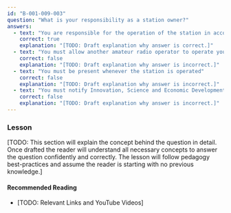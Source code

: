 ```yaml
---
id: "B-001-009-003"
question: "What is your responsibility as a station owner?"
answers:
  - text: "You are responsible for the operation of the station in accordance with the regulations"
    correct: true
    explanation: "[TODO: Draft explanation why answer is correct.]"
  - text: "You must allow another amateur radio operator to operate your station upon request"
    correct: false
    explanation: "[TODO: Draft explanation why answer is incorrect.]"
  - text: "You must be present whenever the station is operated"
    correct: false
    explanation: "[TODO: Draft explanation why answer is incorrect.]"
  - text: "You must notify Innovation, Science and Economic Development Canada if another amateur radio operator acts as the control operator"
    correct: false
    explanation: "[TODO: Draft explanation why answer is incorrect.]"
---
```


### Lesson

[TODO: This section will explain the concept behind the question in detail. Once drafted the reader will understand all necessary concepts to answer the question confidently and correctly. The lesson will follow pedagogy best-practices and assume the reader is starting with no previous knowledge.]

#### Recommended Reading

- [TODO: Relevant Links and YouTube Videos]
